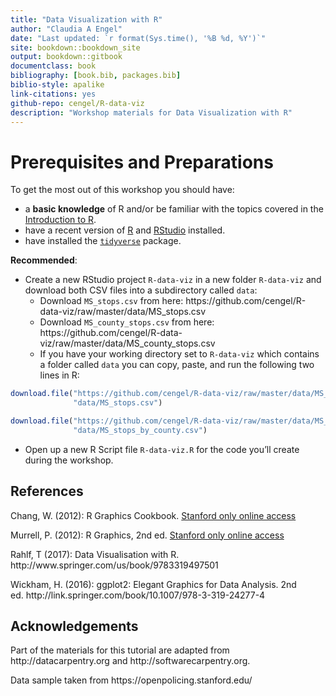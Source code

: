 ```yaml
--- 
title: "Data Visualization with R"
author: "Claudia A Engel"
date: "Last updated: `r format(Sys.time(), '%B %d, %Y')`"
site: bookdown::bookdown_site
output: bookdown::gitbook
documentclass: book
bibliography: [book.bib, packages.bib]
biblio-style: apalike
link-citations: yes
github-repo: cengel/R-data-viz
description: "Workshop materials for Data Visualization with R"
---
```



# Prerequisites and Preparations {-}

To get the most out of this workshop you should have:

- a **basic knowledge** of R and/or be familiar with the topics covered in the [Introduction to R](https://cengel.github.io/R-intro/).
- have a recent version of [R](https://cran.r-project.org/) and [RStudio](https://www.rstudio.com/) installed. 
- have installed the [`tidyverse`](http://tidyverse.org/) package.

**Recommended**: 

- Create a new RStudio project `R-data-viz` in a new folder `R-data-viz` and download both CSV files into a subdirectory called `data`:
    - Download `MS_stops.csv` from here: https://github.com/cengel/R-data-viz/raw/master/data/MS_stops.csv
    - Download `MS_county_stops.csv` from here: https://github.com/cengel/R-data-viz/raw/master/data/MS_county_stops.csv
    - If you have your working directory set to `R-data-viz` which contains a folder called `data` you can copy, paste, and run the following two lines in R:

```r
download.file("https://github.com/cengel/R-data-viz/raw/master/data/MS_stops.csv", 
              "data/MS_stops.csv")

download.file("https://github.com/cengel/R-data-viz/raw/master/data/MS_stops_by_county.csv", 
              "data/MS_stops_by_county.csv")
```
- Open up a new R Script file `R-data-viz.R` for the code you'll create during the workshop.



## References {-}

Chang, W. (2012): R Graphics Cookbook. [Stanford only online access](https://stanford.idm.oclc.org/login?url=http://proquest.safaribooksonline.com/?uiCode=stanford&xmlId=9781449363086)

Murrell, P. (2012): R Graphics, 2nd ed. [Stanford only online access](https://stanford.idm.oclc.org/login?url=http://proquest.safaribooksonline.com/?uiCode=stanford&xmlId=9781439831779)

Rahlf, T (2017): Data Visualisation with R. http://www.springer.com/us/book/9783319497501

Wickham, H. (2016): ggplot2: Elegant Graphics for Data Analysis. 2nd ed. http://link.springer.com/book/10.1007/978-3-319-24277-4


## Acknowledgements {-}
Part of the materials for this tutorial are adapted from http://datacarpentry.org and http://softwarecarpentry.org.

Data sample taken from https://openpolicing.stanford.edu/

